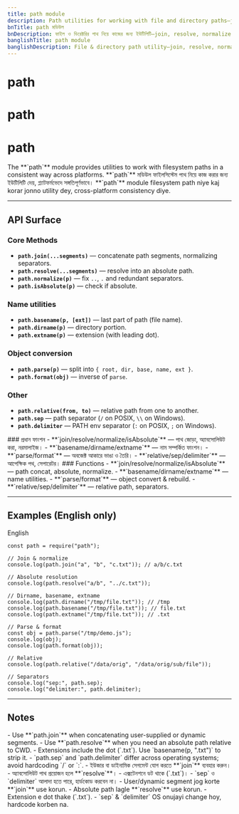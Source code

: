 ```yaml
---
title: path module
description: Path utilities for working with file and directory paths—join, resolve, normalize, parse, format, dirname, basename, extname, relative, and separators.
bnTitle: path মডিউল
bnDescription: ফাইল ও ডিরেক্টরির পাথ নিয়ে কাজের জন্য ইউটিলিটি—join, resolve, normalize, parse, format, dirname, basename, extname, relative ইত্যাদি।
banglishTitle: path module
banglishDescription: File & directory path utility—join, resolve, normalize, parse, format, dirname, basename, extname, relative, separators.
---
```


# <I18nEnglish>path</I18nEnglish>
# <I18nBangla>path</I18nBangla>
# <I18nBanglish>path</I18nBanglish>

<I18nEnglish>
The **`path`** module provides utilities to work with filesystem paths in a consistent way across platforms.
</I18nEnglish>

<I18nBangla>
**`path`** মডিউল ফাইলসিস্টেম পাথ নিয়ে কাজ করার জন্য ইউটিলিটি দেয়, প্ল্যাটফর্মভেদে সঙ্গতিপূর্ণভাবে।
</I18nBangla>

<I18nBanglish>
**`path`** module filesystem path niye kaj korar jonno utility dey, cross-platform consistency diye.
</I18nBanglish>

---

## API Surface

<I18nEnglish>

### Core Methods
- **`path.join(...segments)`** — concatenate path segments, normalizing separators.
- **`path.resolve(...segments)`** — resolve into an absolute path.
- **`path.normalize(p)`** — fix `..`, `.` and redundant separators.
- **`path.isAbsolute(p)`** — check if absolute.

### Name utilities
- **`path.basename(p, [ext])`** — last part of path (file name).
- **`path.dirname(p)`** — directory portion.
- **`path.extname(p)`** — extension (with leading dot).

### Object conversion
- **`path.parse(p)`** — split into `{ root, dir, base, name, ext }`.
- **`path.format(obj)`** — inverse of `parse`.

### Other
- **`path.relative(from, to)`** — relative path from one to another.
- **`path.sep`** — path separator (`/` on POSIX, `\\` on Windows).
- **`path.delimiter`** — PATH env separator (`:` on POSIX, `;` on Windows).

</I18nEnglish>

<I18nBangla>
### প্রধান ফাংশন
- **`join/resolve/normalize/isAbsolute`** — পাথ জোড়া, অ্যাবসোলিউট করা, নরমালাইজ।
- **`basename/dirname/extname`** — নাম সম্পর্কিত ফাংশন।
- **`parse/format`** — অবজেক্ট আকারে ভাঙা ও তৈরি।
- **`relative/sep/delimiter`** — আপেক্ষিক পথ, সেপারেটর।
</I18nBangla>

<I18nBanglish>
### Functions
- **`join/resolve/normalize/isAbsolute`** — path concat, absolute, normalize.
- **`basename/dirname/extname`** — name utilities.
- **`parse/format`** — object convert & rebuild.
- **`relative/sep/delimiter`** — relative path, separators.
</I18nBanglish>

---

## Examples (English only)

<Tabs defaultValue="english" className="w-full">
  <TabsList>
    <TabsTrigger value="english">English</TabsTrigger>
  </TabsList>

  <TabsContent value="english">

```bnl
const path = require("path");

// Join & normalize
console.log(path.join("a", "b", "c.txt")); // a/b/c.txt

// Absolute resolution
console.log(path.resolve("a/b", "../c.txt"));

// Dirname, basename, extname
console.log(path.dirname("/tmp/file.txt")); // /tmp
console.log(path.basename("/tmp/file.txt")); // file.txt
console.log(path.extname("/tmp/file.txt")); // .txt

// Parse & format
const obj = path.parse("/tmp/demo.js");
console.log(obj);
console.log(path.format(obj));

// Relative
console.log(path.relative("/data/orig", "/data/orig/sub/file"));

// Separators
console.log("sep:", path.sep);
console.log("delimiter:", path.delimiter);
```
  </TabsContent>
</Tabs>

---

## Notes

<I18nEnglish>
- Use **`path.join`** when concatenating user-supplied or dynamic segments.  
- Use **`path.resolve`** when you need an absolute path relative to CWD.  
- Extensions include the dot (`.txt`). Use `basename(p, ".txt")` to strip it.  
- `path.sep` and `path.delimiter` differ across operating systems; avoid hardcoding `/` or `:`.  
</I18nEnglish>

<I18nBangla>
- ইউজার বা ডাইনামিক সেগমেন্ট যোগ করতে **`join`** ব্যবহার করুন।  
- অ্যাবসোলিউট পাথ প্রয়োজন হলে **`resolve`**।  
- এক্সটেনশনে ডট থাকে (`.txt`)।  
- `sep` ও `delimiter` আলাদা হতে পারে, হার্ডকোড করবেন না।  
</I18nBangla>

<I18nBanglish>
- User/dynamic segment jog korte **`join`** use korun.  
- Absolute path lagle **`resolve`** use korun.  
- Extension e dot thake (`.txt`).  
- `sep` & `delimiter` OS onujayi change hoy, hardcode korben na.  
</I18nBanglish>
